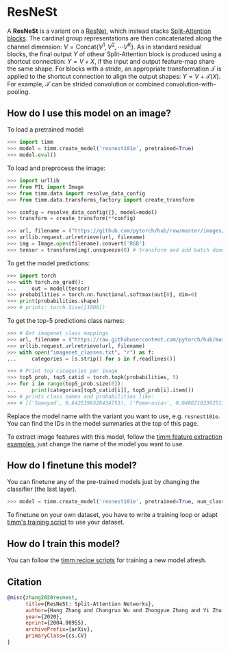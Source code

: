 # ResNeSt

A **ResNeSt** is a variant on a [ResNet](https://paperswithcode.com/method/resnet), which instead stacks [Split-Attention blocks](https://paperswithcode.com/method/split-attention). The cardinal group representations are then concatenated along the channel dimension: $V = \text{Concat}${$V^{1},V^{2},\cdots{V}^{K}$}. As in standard residual blocks, the final output $Y$ of otheur Split-Attention block is produced using a shortcut connection: $Y=V+X$, if the input and output feature-map share the same shape.  For blocks with a stride, an appropriate transformation $\mathcal{T}$ is applied to the shortcut connection to align the output shapes:  $Y=V+\mathcal{T}(X)$. For example, $\mathcal{T}$ can be strided convolution or combined convolution-with-pooling.

## How do I use this model on an image?

To load a pretrained model:

```py
>>> import timm
>>> model = timm.create_model('resnest101e', pretrained=True)
>>> model.eval()
```

To load and preprocess the image:

```py 
>>> import urllib
>>> from PIL import Image
>>> from timm.data import resolve_data_config
>>> from timm.data.transforms_factory import create_transform

>>> config = resolve_data_config({}, model=model)
>>> transform = create_transform(**config)

>>> url, filename = ("https://github.com/pytorch/hub/raw/master/images/dog.jpg", "dog.jpg")
>>> urllib.request.urlretrieve(url, filename)
>>> img = Image.open(filename).convert('RGB')
>>> tensor = transform(img).unsqueeze(0) # transform and add batch dimension
```

To get the model predictions:

```py
>>> import torch
>>> with torch.no_grad():
...     out = model(tensor)
>>> probabilities = torch.nn.functional.softmax(out[0], dim=0)
>>> print(probabilities.shape)
>>> # prints: torch.Size([1000])
```

To get the top-5 predictions class names:

```py
>>> # Get imagenet class mappings
>>> url, filename = ("https://raw.githubusercontent.com/pytorch/hub/master/imagenet_classes.txt", "imagenet_classes.txt")
>>> urllib.request.urlretrieve(url, filename) 
>>> with open("imagenet_classes.txt", "r") as f:
...     categories = [s.strip() for s in f.readlines()]

>>> # Print top categories per image
>>> top5_prob, top5_catid = torch.topk(probabilities, 5)
>>> for i in range(top5_prob.size(0)):
...     print(categories[top5_catid[i]], top5_prob[i].item())
>>> # prints class names and probabilities like:
>>> # [('Samoyed', 0.6425196528434753), ('Pomeranian', 0.04062102362513542), ('keeshond', 0.03186424449086189), ('white wolf', 0.01739676296710968), ('Eskimo dog', 0.011717947199940681)]
```

Replace the model name with the variant you want to use, e.g. `resnest101e`. You can find the IDs in the model summaries at the top of this page.

To extract image features with this model, follow the [timm feature extraction examples](https://rwightman.github.io/pytorch-image-models/feature_extraction/), just change the name of the model you want to use.

## How do I finetune this model?

You can finetune any of the pre-trained models just by changing the classifier (the last layer).

```py
>>> model = timm.create_model('resnest101e', pretrained=True, num_classes=NUM_FINETUNE_CLASSES)
```
To finetune on your own dataset, you have to write a training loop or adapt [timm's training
script](https://github.com/rwightman/pytorch-image-models/blob/master/train.py) to use your dataset.

## How do I train this model?

You can follow the [timm recipe scripts](scripts) for training a new model afresh.

## Citation

```BibTeX
@misc{zhang2020resnest,
      title={ResNeSt: Split-Attention Networks}, 
      author={Hang Zhang and Chongruo Wu and Zhongyue Zhang and Yi Zhu and Haibin Lin and Zhi Zhang and Yue Sun and Tong He and Jonas Mueller and R. Manmatha and Mu Li and Alexander Smola},
      year={2020},
      eprint={2004.08955},
      archivePrefix={arXiv},
      primaryClass={cs.CV}
}
```

<!--
Type: model-index
Collections:
- Name: ResNeSt
  Paper:
    Title: 'ResNeSt: Split-Attention Networks'
    URL: https://paperswithcode.com/paper/resnest-split-attention-networks
Models:
- Name: resnest101e
  In Collection: ResNeSt
  Metadata:
    FLOPs: 17423183648
    Parameters: 48280000
    File Size: 193782911
    Architecture:
    - 1x1 Convolution
    - Convolution
    - Dense Connections
    - Global Average Pooling
    - Max Pooling
    - ReLU
    - Residual Connection
    - Softmax
    - Split Attention
    Tasks:
    - Image Classification
    Training Techniques:
    - AutoAugment
    - DropBlock
    - Label Smoothing
    - Mixup
    - SGD with Momentum
    - Weight Decay
    Training Data:
    - ImageNet
    Training Resources: 64x NVIDIA V100 GPUs
    ID: resnest101e
    LR: 0.1
    Epochs: 270
    Layers: 101
    Dropout: 0.2
    Crop Pct: '0.875'
    Momentum: 0.9
    Batch Size: 4096
    Image Size: '256'
    Weight Decay: 0.0001
    Interpolation: bilinear
  Code: https://github.com/rwightman/pytorch-image-models/blob/d8e69206be253892b2956341fea09fdebfaae4e3/timm/models/resnest.py#L182
  Weights: https://github.com/rwightman/pytorch-image-models/releases/download/v0.1-resnest/resnest101-22405ba7.pth
  Results:
  - Task: Image Classification
    Dataset: ImageNet
    Metrics:
      Top 1 Accuracy: 82.88%
      Top 5 Accuracy: 96.31%
- Name: resnest14d
  In Collection: ResNeSt
  Metadata:
    FLOPs: 3548594464
    Parameters: 10610000
    File Size: 42562639
    Architecture:
    - 1x1 Convolution
    - Convolution
    - Dense Connections
    - Global Average Pooling
    - Max Pooling
    - ReLU
    - Residual Connection
    - Softmax
    - Split Attention
    Tasks:
    - Image Classification
    Training Techniques:
    - AutoAugment
    - DropBlock
    - Label Smoothing
    - Mixup
    - SGD with Momentum
    - Weight Decay
    Training Data:
    - ImageNet
    Training Resources: 64x NVIDIA V100 GPUs
    ID: resnest14d
    LR: 0.1
    Epochs: 270
    Layers: 14
    Dropout: 0.2
    Crop Pct: '0.875'
    Momentum: 0.9
    Batch Size: 8192
    Image Size: '224'
    Weight Decay: 0.0001
    Interpolation: bilinear
  Code: https://github.com/rwightman/pytorch-image-models/blob/d8e69206be253892b2956341fea09fdebfaae4e3/timm/models/resnest.py#L148
  Weights: https://github.com/rwightman/pytorch-image-models/releases/download/v0.1-weights/gluon_resnest14-9c8fe254.pth
  Results:
  - Task: Image Classification
    Dataset: ImageNet
    Metrics:
      Top 1 Accuracy: 75.51%
      Top 5 Accuracy: 92.52%
- Name: resnest200e
  In Collection: ResNeSt
  Metadata:
    FLOPs: 45954387872
    Parameters: 70200000
    File Size: 193782911
    Architecture:
    - 1x1 Convolution
    - Convolution
    - Dense Connections
    - Global Average Pooling
    - Max Pooling
    - ReLU
    - Residual Connection
    - Softmax
    - Split Attention
    Tasks:
    - Image Classification
    Training Techniques:
    - AutoAugment
    - DropBlock
    - Label Smoothing
    - Mixup
    - SGD with Momentum
    - Weight Decay
    Training Data:
    - ImageNet
    Training Resources: 64x NVIDIA V100 GPUs
    ID: resnest200e
    LR: 0.1
    Epochs: 270
    Layers: 200
    Dropout: 0.2
    Crop Pct: '0.909'
    Momentum: 0.9
    Batch Size: 2048
    Image Size: '320'
    Weight Decay: 0.0001
    Interpolation: bicubic
  Code: https://github.com/rwightman/pytorch-image-models/blob/d8e69206be253892b2956341fea09fdebfaae4e3/timm/models/resnest.py#L194
  Weights: https://github.com/rwightman/pytorch-image-models/releases/download/v0.1-resnest/resnest101-22405ba7.pth
  Results:
  - Task: Image Classification
    Dataset: ImageNet
    Metrics:
      Top 1 Accuracy: 83.85%
      Top 5 Accuracy: 96.89%
- Name: resnest269e
  In Collection: ResNeSt
  Metadata:
    FLOPs: 100830307104
    Parameters: 110930000
    File Size: 445402691
    Architecture:
    - 1x1 Convolution
    - Convolution
    - Dense Connections
    - Global Average Pooling
    - Max Pooling
    - ReLU
    - Residual Connection
    - Softmax
    - Split Attention
    Tasks:
    - Image Classification
    Training Techniques:
    - AutoAugment
    - DropBlock
    - Label Smoothing
    - Mixup
    - SGD with Momentum
    - Weight Decay
    Training Data:
    - ImageNet
    Training Resources: 64x NVIDIA V100 GPUs
    ID: resnest269e
    LR: 0.1
    Epochs: 270
    Layers: 269
    Dropout: 0.2
    Crop Pct: '0.928'
    Momentum: 0.9
    Batch Size: 2048
    Image Size: '416'
    Weight Decay: 0.0001
    Interpolation: bicubic
  Code: https://github.com/rwightman/pytorch-image-models/blob/d8e69206be253892b2956341fea09fdebfaae4e3/timm/models/resnest.py#L206
  Weights: https://github.com/rwightman/pytorch-image-models/releases/download/v0.1-resnest/resnest269-0cc87c48.pth
  Results:
  - Task: Image Classification
    Dataset: ImageNet
    Metrics:
      Top 1 Accuracy: 84.53%
      Top 5 Accuracy: 96.99%
- Name: resnest26d
  In Collection: ResNeSt
  Metadata:
    FLOPs: 4678918720
    Parameters: 17070000
    File Size: 68470242
    Architecture:
    - 1x1 Convolution
    - Convolution
    - Dense Connections
    - Global Average Pooling
    - Max Pooling
    - ReLU
    - Residual Connection
    - Softmax
    - Split Attention
    Tasks:
    - Image Classification
    Training Techniques:
    - AutoAugment
    - DropBlock
    - Label Smoothing
    - Mixup
    - SGD with Momentum
    - Weight Decay
    Training Data:
    - ImageNet
    Training Resources: 64x NVIDIA V100 GPUs
    ID: resnest26d
    LR: 0.1
    Epochs: 270
    Layers: 26
    Dropout: 0.2
    Crop Pct: '0.875'
    Momentum: 0.9
    Batch Size: 8192
    Image Size: '224'
    Weight Decay: 0.0001
    Interpolation: bilinear
  Code: https://github.com/rwightman/pytorch-image-models/blob/d8e69206be253892b2956341fea09fdebfaae4e3/timm/models/resnest.py#L159
  Weights: https://github.com/rwightman/pytorch-image-models/releases/download/v0.1-weights/gluon_resnest26-50eb607c.pth
  Results:
  - Task: Image Classification
    Dataset: ImageNet
    Metrics:
      Top 1 Accuracy: 78.48%
      Top 5 Accuracy: 94.3%
- Name: resnest50d
  In Collection: ResNeSt
  Metadata:
    FLOPs: 6937106336
    Parameters: 27480000
    File Size: 110273258
    Architecture:
    - 1x1 Convolution
    - Convolution
    - Dense Connections
    - Global Average Pooling
    - Max Pooling
    - ReLU
    - Residual Connection
    - Softmax
    - Split Attention
    Tasks:
    - Image Classification
    Training Techniques:
    - AutoAugment
    - DropBlock
    - Label Smoothing
    - Mixup
    - SGD with Momentum
    - Weight Decay
    Training Data:
    - ImageNet
    Training Resources: 64x NVIDIA V100 GPUs
    ID: resnest50d
    LR: 0.1
    Epochs: 270
    Layers: 50
    Dropout: 0.2
    Crop Pct: '0.875'
    Momentum: 0.9
    Batch Size: 8192
    Image Size: '224'
    Weight Decay: 0.0001
    Interpolation: bilinear
  Code: https://github.com/rwightman/pytorch-image-models/blob/d8e69206be253892b2956341fea09fdebfaae4e3/timm/models/resnest.py#L170
  Weights: https://github.com/rwightman/pytorch-image-models/releases/download/v0.1-resnest/resnest50-528c19ca.pth
  Results:
  - Task: Image Classification
    Dataset: ImageNet
    Metrics:
      Top 1 Accuracy: 80.96%
      Top 5 Accuracy: 95.38%
- Name: resnest50d_1s4x24d
  In Collection: ResNeSt
  Metadata:
    FLOPs: 5686764544
    Parameters: 25680000
    File Size: 103045531
    Architecture:
    - 1x1 Convolution
    - Convolution
    - Dense Connections
    - Global Average Pooling
    - Max Pooling
    - ReLU
    - Residual Connection
    - Softmax
    - Split Attention
    Tasks:
    - Image Classification
    Training Techniques:
    - AutoAugment
    - DropBlock
    - Label Smoothing
    - Mixup
    - SGD with Momentum
    - Weight Decay
    Training Data:
    - ImageNet
    Training Resources: 64x NVIDIA V100 GPUs
    ID: resnest50d_1s4x24d
    LR: 0.1
    Epochs: 270
    Layers: 50
    Dropout: 0.2
    Crop Pct: '0.875'
    Momentum: 0.9
    Batch Size: 8192
    Image Size: '224'
    Weight Decay: 0.0001
    Interpolation: bicubic
  Code: https://github.com/rwightman/pytorch-image-models/blob/d8e69206be253892b2956341fea09fdebfaae4e3/timm/models/resnest.py#L229
  Weights: https://github.com/rwightman/pytorch-image-models/releases/download/v0.1-resnest/resnest50_fast_1s4x24d-d4a4f76f.pth
  Results:
  - Task: Image Classification
    Dataset: ImageNet
    Metrics:
      Top 1 Accuracy: 81.0%
      Top 5 Accuracy: 95.33%
- Name: resnest50d_4s2x40d
  In Collection: ResNeSt
  Metadata:
    FLOPs: 5657064720
    Parameters: 30420000
    File Size: 122133282
    Architecture:
    - 1x1 Convolution
    - Convolution
    - Dense Connections
    - Global Average Pooling
    - Max Pooling
    - ReLU
    - Residual Connection
    - Softmax
    - Split Attention
    Tasks:
    - Image Classification
    Training Techniques:
    - AutoAugment
    - DropBlock
    - Label Smoothing
    - Mixup
    - SGD with Momentum
    - Weight Decay
    Training Data:
    - ImageNet
    Training Resources: 64x NVIDIA V100 GPUs
    ID: resnest50d_4s2x40d
    LR: 0.1
    Epochs: 270
    Layers: 50
    Dropout: 0.2
    Crop Pct: '0.875'
    Momentum: 0.9
    Batch Size: 8192
    Image Size: '224'
    Weight Decay: 0.0001
    Interpolation: bicubic
  Code: https://github.com/rwightman/pytorch-image-models/blob/d8e69206be253892b2956341fea09fdebfaae4e3/timm/models/resnest.py#L218
  Weights: https://github.com/rwightman/pytorch-image-models/releases/download/v0.1-resnest/resnest50_fast_4s2x40d-41d14ed0.pth
  Results:
  - Task: Image Classification
    Dataset: ImageNet
    Metrics:
      Top 1 Accuracy: 81.11%
      Top 5 Accuracy: 95.55%
-->